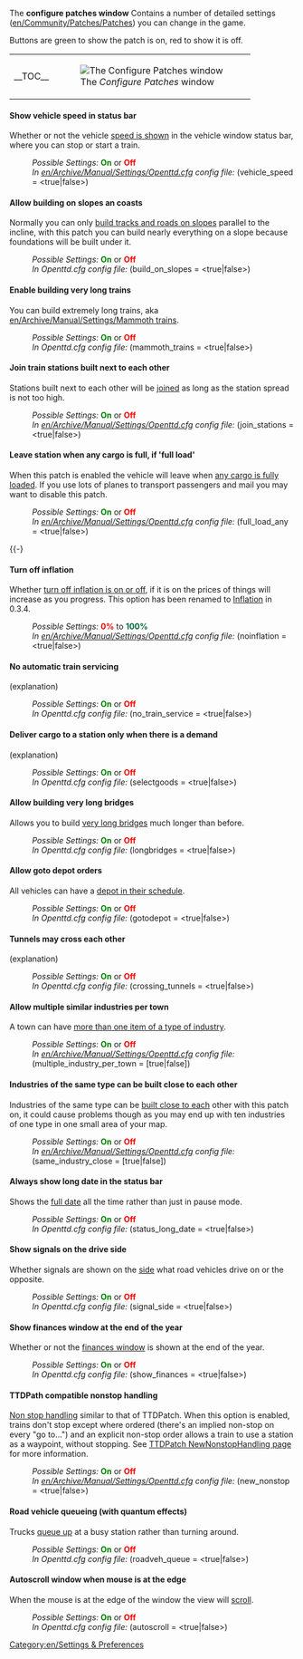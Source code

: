 {{en/Historic|Information on this page applies '''for 0.2.0 and 0.2.1'''.
:*for '''0.3.0 to 0.6.3''' - See [[en/Archive/Manual/Settings/Configuring patches]] for information of how to change settings.
:*for '''0.7.0 and later''' - See [[en/Archive/Manual/Settings/Advanced Settings]].}}

The '''configure patches window''' Contains a number of detailed settings ([[en/Community/Patches/Patches]]) you can change in the game.

Buttons are green to show the patch is on, red to show it is off.
{| align="center"
|- valign="top"
|__TOC__
|[[File:en/Patches-Interface-0.2.0.png|frame|center|The ''Configure Patches'' window]]
|}

==== Show vehicle speed in status bar ====
{{en/Feature|Old|align="right"|text=(since 0.2.0)}}
Whether or not the vehicle [[en/Archive/Manual/Settings/Show vehicle speed|speed is shown]] in the vehicle window status bar, where you can stop or start a train.
:''Possible Settings:'' <span style="color:green">'''On'''</span> or <span style="color:red">'''Off'''</span>
:''In [[en/Archive/Manual/Settings/Openttd.cfg]] config file:'' (vehicle_speed = <true|false>)
{{en/-}}
==== Allow building on slopes an coasts ====
{{en/Feature|Old|align="right"|text=(since 0.2.0)}}
Normally you can only [[en/Archive/Manual/Settings/Build on slopes|build tracks and roads on slopes]] parallel to the incline, with this patch you can build nearly everything on a slope because foundations will be built under it.
:''Possible Settings:'' <span style="color:green">'''On'''</span> or <span style="color:red">'''Off'''</span>
:''In Openttd.cfg config file:'' (build_on_slopes = <true|false>)
{{en/-}}
==== Enable building very long trains ====
{{en/Feature|Old|align="right"|text=(since 0.2.0)}}
You can build extremely long trains, aka [[en/Archive/Manual/Settings/Mammoth trains]].
:''Possible Settings:'' <span style="color:green">'''On'''</span> or <span style="color:red">'''Off'''</span>
:''In Openttd.cfg config file:'' (mammoth_trains = <true|false>)
{{en/-}}
==== Join train stations built next to each other ====
{{en/Feature|Old|align="right"|text=(since 0.2.0)}}
Stations built next to each other will be [[en/Archive/Manual/Settings/Join train stations|joined]] as long as the station spread is not too high.
:''Possible Settings:'' <span style="color:green">'''On'''</span> or <span style="color:red">'''Off'''</span>
:''In [[en/Archive/Manual/Settings/Openttd.cfg]] config file:'' (join_stations = <true|false>)
{{en/-}}
==== Leave station when any cargo is full, if 'full load' ====
{{en/Feature|-0.6|align="right"|text=(since 0.2.0 to 0.6.3)}}
When this patch is enabled the vehicle will leave when [[en/Archive/Manual/Settings/Full load any cargo|any cargo is fully loaded]]. If you use lots of planes to transport passengers and mail you may want to disable this patch.
:''Possible Settings:'' <span style="color:green">'''On'''</span> or <span style="color:red">'''Off'''</span>
:''In [[en/Archive/Manual/Settings/Openttd.cfg]] config file:'' (full_load_any = <true|false>)
{{-}
==== Turn off inflation ====
{{en/Feature|-Old|align="right"|text=(since 0.2.0 to 0.3.3)}}
Whether [[en/Archive/Manual/Settings/Disable inflation|turn off inflation is on or off]], if it is on the prices of things will increase as you progress. This option has been renamed to [[#Inflation|Inflation]] in 0.3.4.
:''Possible Settings:'' <span style="color:red">'''0%'''</span> to <span style="color:#00693E">'''100%'''</span>
:''In [[en/Archive/Manual/Settings/Openttd.cfg]] config file:'' (noinflation = <true|false>)
{{en/-}}
==== No automatic train servicing ====
{{en/Feature|-Old|align="right"|text=(since 0.2.0 to 0.3.3)}}
(explanation)
:''Possible Settings:'' <span style="color:green">'''On'''</span> or <span style="color:red">'''Off'''</span>
:''In Openttd.cfg config file:'' (no_train_service = <true|false>) 
{{en/-}}
==== Deliver cargo to a station only when there is a demand ====
{{en/Feature|-Old|align="right"|text=(since 0.2.0 to 0.2.1)}}
(explanation)
:''Possible Settings:'' <span style="color:green">'''On'''</span> or <span style="color:red">'''Off'''</span>
:''In Openttd.cfg config file:'' (selectgoods = <true|false>) 
{{en/-}}
==== Allow building very long bridges ====
{{en/Feature|Old|align="right"|text=(since 0.2.0)}}
Allows you to build [[en/Archive/Manual/Settings/Longer bridges|very long bridges]] much longer than before.
:''Possible Settings:'' <span style="color:green">'''On'''</span> or <span style="color:red">'''Off'''</span>
:''In Openttd.cfg config file:'' (longbridges = <true|false>)
{{en/-}}
==== Allow goto depot orders ====
{{en/Feature|Old|align="right"|text=(since 0.2.0)}}
All vehicles can have a [[en/Archive/Manual/Settings/Allow goto depot orders|depot in their schedule]].
:''Possible Settings:'' <span style="color:green">'''On'''</span> or <span style="color:red">'''Off'''</span>
:''In Openttd.cfg config file:'' (gotodepot = <true|false>)
{{en/-}}
==== Tunnels may cross each other ====
{{en/Feature|-Old|align="right"|text=(since 0.2.0 to 0.3.2.1)}}
(explanation)
:''Possible Settings:'' <span style="color:green">'''On'''</span> or <span style="color:red">'''Off'''</span>
:''In Openttd.cfg config file:'' (crossing_tunnels = <true|false>)
{{en/-}}
==== Allow multiple similar industries per town ====
{{en/Feature|Old|align="right"|text=(since 0.2.0)}}
A town can have [[en/Archive/Manual/Settings/Multiple industries per town|more than one item of a type of industry]].
:''Possible Settings:'' <span style="color:green">'''On'''</span> or <span style="color:red">'''Off'''</span>
:''In [[en/Archive/Manual/Settings/Openttd.cfg]] config file:'' (multiple_industry_per_town = [true|false])
{{en/-}}
==== Industries of the same type can be built close to each other ====
{{en/Feature|-1.0|align="right"|text=(since 0.2.0 to 1.0.0)}}
Industries of the same type can be [[en/Archive/Manual/Settings/Same industries close|built close to each]] other with this patch on, it could cause problems though as you may end up with ten industries of one type in one small area of your map.
:''Possible Settings:'' <span style="color:green">'''On'''</span> or <span style="color:red">'''Off'''</span>
:''In [[en/Archive/Manual/Settings/Openttd.cfg]] config file:'' (same_industry_close = [true|false])
{{en/-}}
==== Always show long date in the status bar ====
{{en/Feature|Old|align="right"|text=(since 0.2.0)}}
Shows the [[en/Archive/Manual/Settings/Long date in status bar|full date]] all the time rather than just in pause mode.
:''Possible Settings:'' <span style="color:green">'''On'''</span> or <span style="color:red">'''Off'''</span>
:''In Openttd.cfg config file:'' (status_long_date = <true|false>)
{{en/-}}
==== Show signals on the drive side ====
{{en/Feature|Old|align="right"|text=(since 0.2.0)}}
Whether signals are shown on the [[en/Archive/Manual/Settings/Show signals on the drive side|side]] what road vehicles drive on or the opposite.
:''Possible Settings:'' <span style="color:green">'''On'''</span> or <span style="color:red">'''Off'''</span>
:''In Openttd.cfg config file:'' (signal_side = <true|false>)
{{en/-}}
==== Show finances window at the end of the year ====
{{en/Feature|Old|align="right"|text=(since 0.2.0)}}
Whether or not the [[en/Archive/Manual/Settings/Show finances at end of year|finances window]] is shown at the end of the year.
:''Possible Settings:'' <span style="color:green">'''On'''</span> or <span style="color:red">'''Off'''</span>
:''In Openttd.cfg config file:'' (show_finances = <true|false>)
{{en/-}}
==== TTDPath compatible nonstop handling ====
{{en/Feature|-0.6|align="right"|text=(since 0.2.0 to 0.6.3)}}
[[en/Archive/Manual/Non-stop|Non stop handling]] similar to that of TTDPatch.
When this option is enabled, trains don't stop except where ordered (there's an implied non-stop on every "go to...") and an explicit non-stop order allows a train to use a station as a waypoint, without stopping.  See [http://wiki.ttdpatch.net/tiki-index.php?page=NewNonstopHandling TTDPatch NewNonstopHandling page] for more information.
:''Possible Settings:'' <span style="color:green">'''On'''</span> or <span style="color:red">'''Off'''</span>
:''In [[en/Archive/Manual/Settings/Openttd.cfg]] config file:'' (new_nonstop = <true|false>)
{{en/-}}
==== Road vehicle queueing (with quantum effects) ====
{{en/Feature|Old|align="right"|text=(since 0.2.0)}}
Trucks [[en/Archive/Manual/Settings/Road vehicle queueing|queue up]] at a busy station rather than turning around.
:''Possible Settings:'' <span style="color:green">'''On'''</span> or <span style="color:red">'''Off'''</span>
:''In Openttd.cfg config file:'' (roadveh_queue = <true|false>)
{{en/-}}
==== Autoscroll window when mouse is at the edge ====
{{en/Feature|Old|align="right"|text=(since 0.2.0)}}
When the mouse is at the edge of the window the view will [[en/Archive/Manual/Settings/Autoscroll|scroll]].
:''Possible Settings:'' <span style="color:green">'''On'''</span> or <span style="color:red">'''Off'''</span>
:''In Openttd.cfg config file:'' (autoscroll = <true|false>)
{{en/-}}

[[Category:en/Settings & Preferences]]